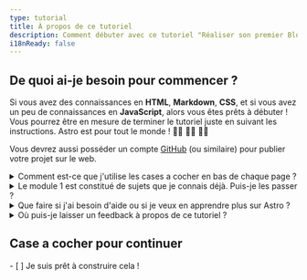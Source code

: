```yaml
---
type: tutorial
title: À propos de ce tutoriel
description: Comment débuter avec ce tutoriel "Réaliser son premier Blog avec Astro".
i18nReady: false
---
```



## De quoi ai-je besoin pour commencer ?

Si vous avez des connaissances en **HTML**, **Markdown**, **CSS**, et si vous avez un peu de connaissances en **JavaScript**, alors vous êtes prêts à débuter ! Vous pourrez être en mesure de terminer le tutoriel juste en suivant les instructions. Astro est pour tout le monde ! 🧑‍🚀 👩‍🚀 👨‍🚀 

Vous devrez aussi posséder un compte [GitHub](https://github.com) (ou similaire) pour publier votre projet sur le web.

<details>
<summary>Comment est-ce que j'utilise les cases a cocher en bas de chaque page ?</summary>

Vous les cochez !
 
À la fin de chaque page, vous trouverez une liste de cases à cocher de tâches que vous êtes en mesure d'accomplir. Cochez les cases correspondantes pour visualiser votre progrès sur le tracker du tutoriel.

Utiliser le trackeur est optionnel, mais il permet de vous rappeler les étapes déjà réalisée lorsque vous parcourez le tutoriel en plusieurs visites. Vous pouvez aussi laisser certaines cases à cocher vierges pour vous rappeler des modules que vous voulez relire plus tard.

(Cette information est uniquement sauvegardée dans le stockage local de votre naviguateur, et n'est disponible nulle part ailleurs. Aucune information n'est envoyée ou sauvegardée par Astro.)
</details>

<details>
<summary> Le module 1 est constitué de sujets que je connais déjà. Puis-je les passer ?</summary>

Vous pouvez utiliser les leçons du [Module 1](/fr/tutorial/1-setup/) pour vous assurer que vous disposez des outils de développement et des comptes en ligne dont vous aurez besoin pour terminer le tutoriel. Il vous guidera dans la création d'un nouveau projet Astro, son stockage sur GitHub et son déploiement sur Netlify.

Si vous [créez un nouveau projet Astro vide](/en/install/auto/) et êtes à l'aise avec votre setup, libre à vous de continuer directement au [Module 2](/en/tutorial/2-pages/) où vous commencerez à créer de nouvelles pages dans votre projet.
</details>

<details>
<summary>Que faire si j'ai besoin d'aide ou si je veux en apprendre plus sur Astro ?</summary>

Notre [amical serveur Discord Astro](https://astro.build/chat) est le lieu où il faut être !

Rendez-vous sur le canal du forum de support pour poser vos questions, ou dites `bonjour` et discutez dans `#general` ou `#off-topic`.
</details>

<details>
<summary>Où puis-je laisser un feedback à propos de ce tutoriel ?</summary>

Ce tutoriel est un projet de notre équipe Docs. Vous pouvez nous trouver sur Discord sur le canal `#docs`, ou nous envoyer vos difficultés sur le [dépôt sur GitHub](https://github.com/withastro/docs/issues). 
</details>

<Box icon="check-list">

## Case a cocher pour continuer

<Checklist>
- [ ] Je suis prêt à construire cela !
</Checklist>
</Box>
